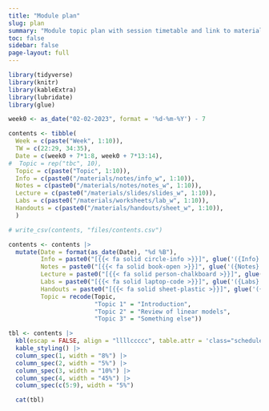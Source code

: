 ```yaml
---
title: "Module plan"
slug: plan
summary: "Module topic plan with session timetable and link to materials"
toc: false
sidebar: false
page-layout: full
---
```

          
```r
library(tidyverse)
library(knitr)
library(kableExtra)
library(lubridate)
library(glue)
```


```r

week0 <- as_date("02-02-2023", format = '%d-%m-%Y') - 7

contents <- tibble(
  Week = c(paste("Week", 1:10)),
  TW = c(22:29, 34:35),
  Date = c(week0 + 7*1:8, week0 + 7*13:14),
#  Topic = rep("tbc", 10),
  Topic = c(paste("Topic", 1:10)),
  Info = c(paste0("/materials/notes/info_w", 1:10)),
  Notes = c(paste0("/materials/notes/notes_w", 1:10)),
  Lecture = c(paste0("/materials/slides/slides_w", 1:10)),
  Labs = c(paste0("/materials/worksheets/lab_w", 1:10)),
  Handouts = c(paste0("/materials/handouts/sheet_w", 1:10)),
  )

# write_csv(contents, "files/contents.csv") 

contents <- contents |>
  mutate(Date = format(as_date(Date), "%d %B"),
         Info = paste0("[{{< fa solid circle-info >}}]", glue('({Info}.qmd)')),
         Notes = paste0("[{{< fa solid book-open >}}]", glue('({Notes}.qmd)')),
         Lecture = paste0("[{{< fa solid person-chalkboard >}}]", glue('({Lecture}.qmd)')),
         Labs = paste0("[{{< fa solid laptop-code >}}]", glue('({Labs}.qmd)')),
         Handouts = paste0("[{{< fa solid sheet-plastic >}}]", glue('({Handouts}.qmd)')),
         Topic = recode(Topic, 
                        "Topic 1" = "Introduction", 
                        "Topic 2" = "Review of linear models",
                        "Topic 3" = "Something else"))

tbl <- contents |>
  kbl(escap = FALSE, align = "llllccccc", table.attr = 'class="schedule-table"') |>
  kable_styling() |>
  column_spec(1, width = "8%") |>  
  column_spec(2, width = "5%") |>  
  column_spec(3, width = "10%") |>  
  column_spec(4, width = "45%") |>  
  column_spec(c(5:9), width = "5%") 

  cat(tbl)

```

